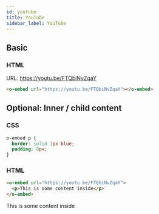 ```yaml
---
id: youtube
title: YouTube
sidebar_label: YouTube
---
```


## Basic

### HTML

URL: https://youtu.be/FTQbiNvZqaY

```html
<o-embed url="https://youtu.be/FTQbiNvZqaY"></o-embed>
```

<o-embed url="https://youtu.be/FTQbiNvZqaY"></o-embed>

## Optional: Inner / child content

### CSS

```css
o-embed p {
  border: solid 1px blue;
  padding: 8px;
}
```

### HTML

```html
<o-embed url="https://youtu.be/FTQbiNvZqaY">
  <p>This is some content inside</p>
</o-embed>
```

<o-embed url="https://youtu.be/FTQbiNvZqaY">
  <p style={{border: 'solid 1px blue', padding: '8px'}}>
    This is some content inside
  </p>
</o-embed>
